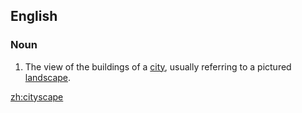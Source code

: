 ==English==

===Noun===
{{en-noun}}

# The view of the buildings of a [[city]], usually referring to a pictured [[landscape]].

[[zh:cityscape]]